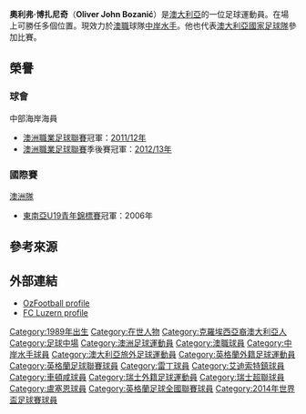 
{{noteTA|G1=football
|1=zh-hans:奥利弗;zh-hk:奧利華;zh-tw:奧利弗;
|2=zh-hans:博扎尼奇;zh-hk:保沙歷;zh-tw:博扎尼奇;}}
{{Infobox football biography
| name                = 奧利弗·博扎尼奇<br>Oliver Bozanic
| image               = Olibozanic.jpg
| image_size          = 220
| caption             = 博扎尼奇於2009年[[沃金足球俱樂部|沃金]]的照片
| fullname            = Oliver John Bozanic<ref name="List of Players under Written Contract Registered Between 01/01/2010 and 31/01/2010">{{cite web | title=List of Players under Written Contract Registered Between 01/01/2010 and 31/01/2010 | url=http://www.thefa.com/TheFA/RulesandRegulations/~/media/Files/PDF/TheFA/PlayerRegistrations/January%202010.ashx/January%202010.pdf | publisher=The Football Association | accessdate=7 February 2010 | archive-date=2012-10-12 | archive-url=https://web.archive.org/web/20121012025509/http://www.thefa.com/TheFA/RulesandRegulations/~/media/Files/PDF/TheFA/PlayerRegistrations/January%202010.ashx/January%202010.pdf | dead-url=no }}</ref>
| birth_date          = {{birth date and age|1989|1|8|df=yes}}
| birth_place         = {{AUS}}[[悉尼|雪梨]]<ref name="Reading signs Aussie teen">{{Cite web |url=http://www.theaustralian.com.au/reading-signs-aussie-teen/story-e6frf4a3-1111112911134 |title=Reading signs Aussie teen |accessdate=2015-04-08 |archive-date=2020-03-16 |archive-url=https://web.archive.org/web/20200316085757/https://www.theaustralian.com.au/reading-signs-aussie-teen/story-e6frf4a3-1111112911134?nk=1fe331a05cfd8a78dd7ebd06aaf395e6-1584349077 |dead-url=no }}</ref>
| height              = {{height|m=1.77}}
| position            = [[中場|中場]]
| currentclub         = [[中岸水手|中岸水手]]
| clubnumber          = 8
| youthyears1         = 
| youthclubs1         = {{le|巴拉馬打足球俱樂部|Parramatta FC|巴拉馬打}}
| youthyears2         = 2004–2005
| youthclubs2         = {{le|黑鎮市足球俱樂部|Blacktown City FC|黑鎮市}}
| youthyears3         = 2005–2006
| youthclubs3         = {{le|新南威爾斯體育學院|New South Wales Institute of Sport|NSWIS}}
| youthyears4         = 2006–2007
| youthclubs4         = [[中岸水手|中岸水手]]
| youthyears5         = 2007
| youthclubs5         = [[雷丁足球會|雷丁]]
| years1              = 2007–2010
| clubs1              = [[雷丁足球會|雷丁]]
| caps1               = 0 
| goals1              = 0
| years2              = 2009
| clubs2              = → [[沃金足球俱樂部|沃金]] (租借)
| caps2               = 18 
| goals2              = 2
| years3              = 2009
| clubs3              = → [[車頓咸足球會|車頓咸]] (租借)
| caps3               = 4
| goals3              = 0
| years4              = 2009–2010
| clubs4              = → [[艾迪索特鎮足球俱樂部|艾迪索特鎮]] (租借)
| caps4               = 25 
| goals4              = 2
| years5              = 2010–2013
| clubs5              = [[中岸水手|中岸水手]]
| caps5               = 70
| goals5              = 3
| years6              = 2013–2015
| clubs6              = [[盧塞恩足球俱樂部|琉森]]
| caps6               = 51
| goals6              = 6
| years7              = 2015–2017
| clubs7              = [[墨爾本勝利|墨爾本勝利]]
| caps7               = 48
| goals7              = 5
| years8              = 2017
| clubs8              = [[甲府風林|甲府風林]]
| caps8               = 10
| goals8              = 0
| years9              = 2018
| clubs9              = [[墨爾本城|墨爾本城]]
| caps9               = 9
| goals9              = 0
| years10              = 2018–2020
| clubs10              = [[哈茨足球俱乐部|赫斯]]
| caps10               = 43
| goals10              = 6
| years11              = 2020–
| clubs11              = [[中岸水手|中岸水手]]
| caps11               = 11
| goals11              = 1
| nationalyears1      = 2006–2009
| nationalteam1       = {{le|澳洲20歲以下足球代表隊|Australia national under-20 soccer team|澳洲 U-20}} 
| nationalcaps1       = 17 
| nationalgoals1      = 2
| nationalyears2      = 2010–2012
| nationalteam2       = {{le|澳洲23歲以下足球代表隊|Australia national under-23 soccer team|澳洲 U-23}} 
| nationalcaps2       = 13
| nationalgoals2      = 0
| nationalyears3      = 2013–
| nationalteam3       = [[澳洲國家足球隊|澳洲]]
| nationalcaps3       = 7
| nationalgoals3      = 0
| medaltemplates      = 
| club-update         = 2021年3月14日
| nationalteam-update = 2015年4月5日
}}

'''奧利弗·博扎尼奇'''（'''Oliver John Bozanić'''）是[[澳大利亞|澳大利亞]]的一位足球運動員。在場上可勝任多個位置。現效力於[[澳職|澳職]]球隊[[中岸水手|中岸水手]]。他也代表[[澳大利亞國家足球隊|澳大利亞國家足球隊]]參加比賽。

==榮譽==
===球會===
;中部海岸海員
*[[澳洲職業足球聯賽|澳洲職業足球聯賽]]冠軍：[[2011–12年澳洲職業足球聯賽|2011/12年]]
*[[澳洲職業足球聯賽|澳洲職業足球聯賽]]季後賽冠軍：[[2012/13球季澳洲職業足球聯賽|2012/13年]]

===國際賽===
;[[澳洲國家足球隊|澳洲隊]]
*[[東南亞U19青年錦標賽|東南亞U19青年錦標賽]]冠軍：2006年

==參考來源==
{{reflist}}

==外部連結==
*[http://www.ozfootball.net/ark/Players/B/BOW.html#BozanicOliver OzFootball profile] {{Wayback|url=http://www.ozfootball.net/ark/Players/B/BOW.html#BozanicOliver |date=20200809094326 }}
*[http://www.fcl.ch/spieler?c=Oliver-Bozanic-4 FC Luzern profile] {{Wayback|url=http://www.fcl.ch/spieler?c=Oliver-Bozanic-4 |date=20160306171830 }}{{de icon}}

{{中岸水手球員名單}}
{{2014年世界杯足球赛澳大利亚参赛名单}}

{{DEFAULTSORT:Bozanic, Oliver}}
[[Category:1989年出生|Category:1989年出生]]
[[Category:在世人物|Category:在世人物]]
[[Category:克羅埃西亞裔澳大利亞人|Category:克羅埃西亞裔澳大利亞人]]
[[Category:足球中場|Category:足球中場]]
[[Category:澳洲足球運動員|Category:澳洲足球運動員]]
[[Category:澳職球員|Category:澳職球員]]
[[Category:中岸水手球員|Category:中岸水手球員]]
[[Category:澳大利亞旅外足球運動員|Category:澳大利亞旅外足球運動員]]
[[Category:英格蘭外籍足球運動員|Category:英格蘭外籍足球運動員]]
[[Category:英格蘭足球聯賽球員|Category:英格蘭足球聯賽球員]]
[[Category:雷丁球員|Category:雷丁球員]]
[[Category:艾迪索特鎮球員|Category:艾迪索特鎮球員]]
[[Category:車頓咸球員|Category:車頓咸球員]]
[[Category:瑞士外籍足球運動員|Category:瑞士外籍足球運動員]]
[[Category:瑞士超聯球員|Category:瑞士超聯球員]]
[[Category:盧塞恩球員|Category:盧塞恩球員]]
[[Category:英格蘭足球全國聯賽球員|Category:英格蘭足球全國聯賽球員]]
[[Category:2014年世界盃足球賽球員|Category:2014年世界盃足球賽球員]]